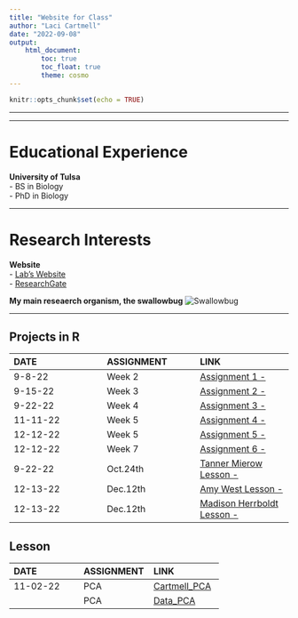 ```yaml
---
title: "Website for Class"
author: "Laci Cartmell"
date: "2022-09-08"
output: 
    html_document:
        toc: true
        toc_float: true
        theme: cosmo
---
```


```r
knitr::opts_chunk$set(echo = TRUE)
```

___
___  



# Educational Experience  
**University of Tulsa**  
- BS in Biology  
- PhD in Biology

___

# Research Interests  
**Website**  
- [Lab's Website](https://www.booth-lab.org/)  
- [ResearchGate](https://www.researchgate.net/profile/Laci-Cartmell)  

**My main reseaerch organism, the swallowbug**
![Swallowbug](SWBG.jpeg)

___  


## Projects in R
| DATE | ASSIGNMENT | LINK
| :-- | :-- | :--
|9-8-22 | Week 2 | [Assignment 1 - ](https://laci-cartmell.github.io/CARTMELLBIOL7263.rmd/)  
|9-15-22 | Week 3  | [Assignment 2 - ](https://github.com/laci-cartmell/CARTMELLBIOL7263.rmd/blob/main/Assignments/Assignment2.html)
|9-22-22 | Week 4 | [Assignment 3 - ](https://github.com/laci-cartmell/CARTMELLBIOL7263.rmd/blob/main/Assignments/Assignment3_v1.html) 
|11-11-22 | Week 5 | [Assignment 4 - ](https://github.com/laci-cartmell/CARTMELLBIOL7263.rmd/blob/main/Assignments/Assignment4.html) 
|12-12-22 | Week 5 | [Assignment 5 - ](https://github.com/laci-cartmell/CARTMELLBIOL7263.rmd/blob/main/Assignments/Assignment5.html)
|12-12-22 | Week 7| [Assignment 6 - ](https://github.com/laci-cartmell/CARTMELLBIOL7263.rmd/blob/main/Assgn6.html)
|9-22-22 | Oct.24th | [Tanner Mierow Lesson - ](https://github.com/laci-cartmell/CARTMELLBIOL7263.rmd/blob/main/Assignments/GraduateLessons/TannerMierow.html)
|12-13-22 | Dec.12th | [Amy West Lesson - ](https://github.com/laci-cartmell/CARTMELLBIOL7263.rmd/blob/main/Assignments/GraduateLessons/WestAmy_AICC/assign_models_AmyWest_LaciCartmell.html)
|12-13-22 | Dec.12th | [Madison Herrboldt Lesson - ](https://github.com/laci-cartmell/CARTMELLBIOL7263.rmd/blob/main/Assignments/GraduateLessons/Madison/Assn_Heatmaps.html)

## Lesson 
| DATE | ASSIGNMENT | LINK
| :-- | :-- | :--
|11-02-22 | PCA | [Cartmell_PCA](https://github.com/laci-cartmell/CARTMELLBIOL7263.rmd/blob/fb1a83970428cca0d7f8f30091ad0f8b345725a3/Assignments/Graduate%20Lessons/CartmellLaci_Lesson/CartmellLesson.html)
| | PCA | [Data_PCA](https://github.com/laci-cartmell/Cartmell_Lesson_PCA/blob/main/Cartmell_NLCD_Rlesson.xlsx)




